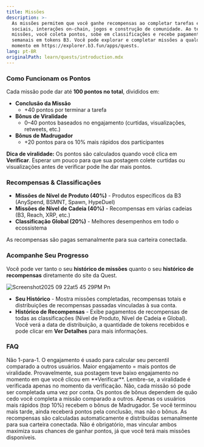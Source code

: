 ```yaml
---
title: Missões
description: >-
  As missões permitem que você ganhe recompensas ao completar tarefas em redes
  sociais, interações on-chain, jogos e construção de comunidade. Ao terminar
  missões, você coleta pontos, sobe em classificações e recebe pagamentos
  semanais em tokens B3. Você pode explorar e completar missões a qualquer
  momento em https://explorer.b3.fun/apps/quests.
lang: pt-BR
originalPath: learn/quests/introduction.mdx
---
```

### **Como Funcionam os Pontos**

Cada missão pode dar até **100 pontos no total**, divididos em:

- **Conclusão da Missão**
  - \+40 pontos por terminar a tarefa
- **Bônus de Viralidade**
  - 0–40 pontos baseados no engajamento (curtidas, visualizações, retweets, etc.)
- **Bônus de Madrugador**
  - \+20 pontos para os 10% mais rápidos dos participantes

**Dica de viralidade:** Os pontos são calculados quando você clica em **Verificar**. Esperar um pouco para que sua postagem colete curtidas ou visualizações antes de verificar pode lhe dar mais pontos.

### Recompensas & Classificações

- **Missões de Nível de Produto (40%)** - Produtos específicos da B3 (AnySpend, BSMNT, Spawn, HypeDuel)
- **Missões de Nível de Cadeia (40%)** - Recompensas em várias cadeias (B3, Reach, XRP, etc.)
- **Classificação Global (20%)** - Melhores desempenhos em todo o ecossistema

As recompensas são pagas semanalmente para sua carteira conectada.

### Acompanhe Seu Progresso

Você pode ver tanto o seu **histórico de missões** quanto o seu **histórico de recompensas** diretamente do site da Quest.

![Screenshot2025 09 22at5 45 29PM Pn](/docs/images/Screenshot2025-09-22at5.45.29PM.png)

- **Seu Histórico** - Mostra missões completadas, recompensas totais e distribuições de recompensas passadas vinculadas à sua conta.
- **Histórico de Recompensas** - Exibe pagamentos de recompensas de todas as classificações (Nível de Produto, Nível de Cadeia e Global). Você verá a data de distribuição, a quantidade de tokens recebidos e pode clicar em **Ver Detalhes** para mais informações.

### FAQ

<Accordion title="Ganho pontos por cada curtida/visualização/retweet?">
  Não 1-para-1. O engajamento é usado para calcular seu percentil comparado a outros usuários. Maior engajamento = mais pontos de viralidade.
</Accordion>

<Accordion title="Por que não ganhei pontos de viralidade?">
  Provavelmente, sua postagem teve baixo engajamento no momento em que você clicou em **Verificar**. Lembre-se, a viralidade é verificada apenas no momento da verificação.
</Accordion>

<Accordion title="Posso refazer uma missão?">
  Não, cada missão só pode ser completada uma vez por conta.
</Accordion>

<Accordion title="Por que não ganhei pontos de bônus?">
  Os pontos de bônus dependem de quão cedo você completa a missão comparado a outros. Apenas os usuários mais rápidos (top 10%) recebem o bônus de Madrugador. Se você terminou mais tarde, ainda receberá pontos pela conclusão, mas não o bônus.
</Accordion>

<Accordion title="Quando as recompensas aparecem?">
  As recompensas são calculadas automaticamente e distribuídas semanalmente para sua carteira conectada.
</Accordion>

<Accordion title="Preciso ter tanto X quanto Farcaster vinculados?">
  Não é obrigatório, mas vincular ambos maximiza suas chances de ganhar pontos, já que você terá mais missões disponíveis.
</Accordion>
